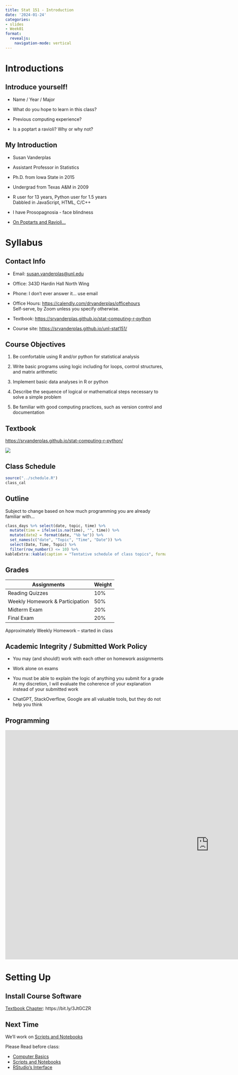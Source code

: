 ```yaml
---
title: Stat 151 - Introduction
date: '2024-01-24'
categories:
- slides
- Week01
format:
  revealjs:
    navigation-mode: vertical
---
```


# Introductions

## Introduce yourself!

- Name / Year / Major

- What do you hope to learn in this class?

- Previous computing experience?

- Is a poptart a ravioli? Why or why not?

## My Introduction

- Susan Vanderplas

- Assistant Professor in Statistics

- Ph.D. from Iowa State in 2015

- Undergrad from Texas A&M in 2009

- R user for 13 years, Python user for 1.5 years    
Dabbled in JavaScript, HTML, C/C++

- I have Prosopagnosia - face blindness

- [On Poptarts and Ravioli...](https://twitter.com/Phosphatide/status/974067376894328833)

# Syllabus

## Contact Info

- Email: [susan.vanderplas@unl.edu](mailto:susan.vanderplas@unl.edu?subject=Stat251)

- Office: 343D Hardin Hall North Wing

- Phone: I don't ever answer it... use email

- Office Hours: [https://calendly.com/drvanderplas/officehours](https://calendly.com/drvanderplas/officehours  )    
Self-serve, by Zoom unless you specify otherwise.

- Textbook: [https://srvanderplas.github.io/stat-computing-r-python](https://srvanderplas.github.io/stat-computing-r-python)

- Course site: [https://srvanderplas.github.io/unl-stat151/](https://srvanderplas.github.io/unl-stat151/)

## Course Objectives

1. Be comfortable using R and/or python for statistical analysis

2. Write basic programs using logic including for loops, control structures, and matrix arithmetic

3. Implement basic data analyses in R or python

4. Describe the sequence of logical or mathematical steps necessary to solve a simple problem

5. Be familiar with good computing practices, such as version control and documentation


## Textbook

[https://srvanderplas.github.io/stat-computing-r-python/](https://srvanderplas.github.io/stat-computing-r-python/)

![](https://srvanderplas.github.io/stat-computing-r-python/build_deps/cover.png){fig-alt="Cover image of the textbook"}

## Class Schedule

```r
source("../schedule.R")
class_cal
```
## Outline

Subject to change based on how much programming you are already familiar with...

```r
class_days %>% select(date, topic, time) %>%
  mutate(time = ifelse(is.na(time), "", time)) %>%
  mutate(date2 = format(date, "%b %e")) %>%
  set_names(c("date", "Topic", "Time", "Date")) %>%
  select(Date, Time, Topic) %>%
  filter(row_number() <= 10) %>%
kableExtra::kable(caption = "Tentative schedule of class topics", format = "simple")
```

## Grades


Assignments | Weight
----- | -----
Reading Quizzes | 10%
Weekly Homework & Participation | 50% 
Midterm Exam | 20%
Final Exam | 20%

Approximately Weekly Homework -- started in class

## Academic Integrity / Submitted Work Policy

- You may (and should!) work with each other on homework assignments

- Work alone on exams

- You must be able to explain the logic of anything you submit for a grade    
At my discretion, I will evaluate the coherence of your explanation instead of your submitted work

- ChatGPT, StackOverflow, Google are all valuable tools, but they do not help you think


## Programming

<iframe width="1280" height="720" src="https://www.youtube.com/embed/WGWm_lOFXCk" title="Take Chances Make Mistakes - Ms. Frizzle | The Magic School Bus (Gone as Planned)" frameborder="0" allow="accelerometer; autoplay; clipboard-write; encrypted-media; gyroscope; picture-in-picture; web-share" allowfullscreen></iframe>


# Setting Up

## Install Course Software

[Textbook Chapter](https://srvanderplas.github.io/stat-computing-r-python/part-tools/02-setting-up-computer.html): https://bit.ly/3JtGCZR

## Next Time

We'll work on [Scripts and Notebooks](https://srvanderplas.github.io/stat-computing-r-python/part-tools/03-scripts-notebooks.html)

Please Read before class: 

- [Computer Basics](https://srvanderplas.github.io/stat-computing-r-python/part-tools/01-computer-basics.html)
- [Scripts and Notebooks](https://srvanderplas.github.io/stat-computing-r-python/part-tools/03-scripts-notebooks.html)
- [RStudio's Interface](https://srvanderplas.github.io/stat-computing-r-python/part-tools/04-Rstudio-interface.html)

